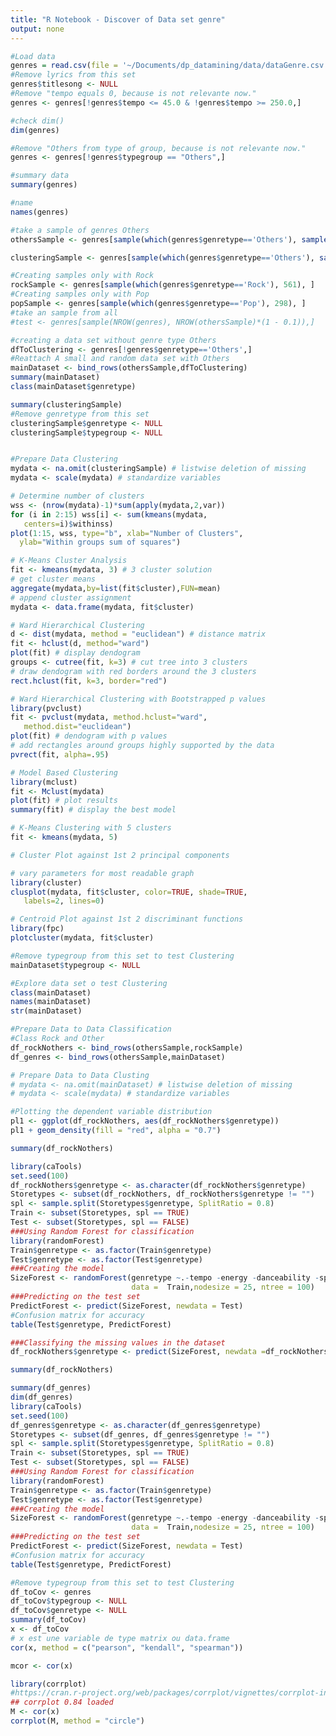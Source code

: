 ```yaml
---
title: "R Notebook - Discover of Data set genre"
output: none
---
```


```r
#Load data
genres = read.csv(file = '~/Documents/dp_datamining/data/dataGenre.csv', header = TRUE, na.strings = "?")
#Remove lyrics from this set
genres$titlesong <- NULL
#Remove "tempo equals 0, because is not relevante now."
genres <- genres[!genres$tempo <= 45.0 & !genres$tempo >= 250.0,]

```



```r

#check dim()
dim(genres)

#Remove "Others from type of group, because is not relevante now."
genres <- genres[!genres$typegroup == "Others",]

#summary data
summary(genres)

#name
names(genres)


```


```r
#take a sample of genres Others
othersSample <- genres[sample(which(genres$genretype=='Others'), sample(500:800, 1) ), ]

clusteringSample <- genres[sample(which(genres$genretype=='Others'), sample(1000:2000, 1) ), ]

#Creating samples only with Rock
rockSample <- genres[sample(which(genres$genretype=='Rock'), 561), ]
#Creating samples only with Pop
popSample <- genres[sample(which(genres$genretype=='Pop'), 298), ]
#take an sample from all
#test <- genres[sample(NROW(genres), NROW(othersSample)*(1 - 0.1)),] 

#creating a data set without genre type Others
dfToClustering <- genres[!genres$genretype=='Others',]
#Reattach A small and random data set with Others
mainDataset <- bind_rows(othersSample,dfToClustering)
summary(mainDataset)
class(mainDataset$genretype)

```
```r
summary(clusteringSample)
#Remove genretype from this set
clusteringSample$genretype <- NULL
clusteringSample$typegroup <- NULL


#Prepare Data Clustering
mydata <- na.omit(clusteringSample) # listwise deletion of missing
mydata <- scale(mydata) # standardize variables

# Determine number of clusters
wss <- (nrow(mydata)-1)*sum(apply(mydata,2,var))
for (i in 2:15) wss[i] <- sum(kmeans(mydata, 
   centers=i)$withinss)
plot(1:15, wss, type="b", xlab="Number of Clusters",
  ylab="Within groups sum of squares")

# K-Means Cluster Analysis
fit <- kmeans(mydata, 3) # 3 cluster solution
# get cluster means 
aggregate(mydata,by=list(fit$cluster),FUN=mean)
# append cluster assignment
mydata <- data.frame(mydata, fit$cluster)

# Ward Hierarchical Clustering
d <- dist(mydata, method = "euclidean") # distance matrix
fit <- hclust(d, method="ward") 
plot(fit) # display dendogram
groups <- cutree(fit, k=3) # cut tree into 3 clusters
# draw dendogram with red borders around the 3 clusters 
rect.hclust(fit, k=3, border="red")

# Ward Hierarchical Clustering with Bootstrapped p values
library(pvclust)
fit <- pvclust(mydata, method.hclust="ward",
   method.dist="euclidean")
plot(fit) # dendogram with p values
# add rectangles around groups highly supported by the data
pvrect(fit, alpha=.95)

```

```r
# Model Based Clustering
library(mclust)
fit <- Mclust(mydata)
plot(fit) # plot results 
summary(fit) # display the best model
```

```r
# K-Means Clustering with 5 clusters
fit <- kmeans(mydata, 5)

# Cluster Plot against 1st 2 principal components

# vary parameters for most readable graph
library(cluster) 
clusplot(mydata, fit$cluster, color=TRUE, shade=TRUE, 
   labels=2, lines=0)

# Centroid Plot against 1st 2 discriminant functions
library(fpc)
plotcluster(mydata, fit$cluster)
```


```r
#Remove typegroup from this set to test Clustering
mainDataset$typegroup <- NULL

#Explore data set o test Clustering
class(mainDataset)
names(mainDataset)
str(mainDataset)
```


```r
#Prepare Data to Data Classification
#Class Rock and Other
df_rockNothers <- bind_rows(othersSample,rockSample)
df_genres <- bind_rows(othersSample,mainDataset)
```

```r
# Prepare Data to Data Clusting
# mydata <- na.omit(mainDataset) # listwise deletion of missing
# mydata <- scale(mydata) # standardize variables
```

```r
#Plotting the dependent variable distribution
pl1 <- ggplot(df_rockNothers, aes(df_rockNothers$genretype))
pl1 + geom_density(fill = "red", alpha = "0.7")
```

```r
summary(df_rockNothers)

```

```r
library(caTools)
set.seed(100)
df_rockNothers$genretype <- as.character(df_rockNothers$genretype)
Storetypes <- subset(df_rockNothers, df_rockNothers$genretype != "")
spl <- sample.split(Storetypes$genretype, SplitRatio = 0.8)
Train <- subset(Storetypes, spl == TRUE)
Test <- subset(Storetypes, spl == FALSE)
###Using Random Forest for classification
library(randomForest)
Train$genretype <- as.factor(Train$genretype)
Test$genretype <- as.factor(Test$genretype)
###Creating the model
SizeForest <- randomForest(genretype ~.-tempo -energy -danceability -speechiness -accoustiness -loudness -duration -valence -instrumentalness,
                           data =  Train,nodesize = 25, ntree = 100)  
###Predicting on the test set
PredictForest <- predict(SizeForest, newdata = Test)
#Confusion matrix for accuracy
table(Test$genretype, PredictForest)
```

```r
###Classifying the missing values in the dataset
df_rockNothers$genretype <- predict(SizeForest, newdata =df_rockNothers)

summary(df_rockNothers)
```

```r
summary(df_genres)
dim(df_genres)
library(caTools)
set.seed(100)
df_genres$genretype <- as.character(df_genres$genretype)
Storetypes <- subset(df_genres, df_genres$genretype != "")
spl <- sample.split(Storetypes$genretype, SplitRatio = 0.8)
Train <- subset(Storetypes, spl == TRUE)
Test <- subset(Storetypes, spl == FALSE)
###Using Random Forest for classification
library(randomForest)
Train$genretype <- as.factor(Train$genretype)
Test$genretype <- as.factor(Test$genretype)
###Creating the model
SizeForest <- randomForest(genretype ~.-tempo -energy -danceability -speechiness -accoustiness -loudness -duration -valence -instrumentalness,
                           data =  Train,nodesize = 25, ntree = 100)  
###Predicting on the test set
PredictForest <- predict(SizeForest, newdata = Test)
#Confusion matrix for accuracy
table(Test$genretype, PredictForest)
```

```r
#Remove typegroup from this set to test Clustering
df_toCov <- genres
df_toCov$typegroup <- NULL
df_toCov$genretype <- NULL
summary(df_toCov)
x <- df_toCov
# x est une variable de type matrix ou data.frame
cor(x, method = c("pearson", "kendall", "spearman"))

mcor <- cor(x)

library(corrplot)
#https://cran.r-project.org/web/packages/corrplot/vignettes/corrplot-intro.html
## corrplot 0.84 loaded
M <- cor(x)
corrplot(M, method = "circle")

```

